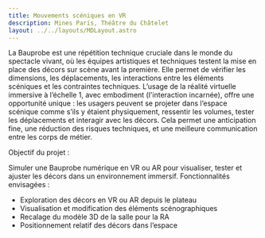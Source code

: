 ```yaml
---
title: Mouvements scéniques en VR
description: Mines Paris, Théâtre du Châtelet
layout: ../../layouts/MDLayout.astro
---
```


La Bauprobe est une répétition technique cruciale dans le monde du spectacle vivant, où les équipes artistiques et techniques testent la mise en place des décors sur scène avant la première. Elle permet de vérifier les dimensions, les déplacements, les interactions entre les éléments scéniques et les contraintes techniques.
L’usage de la réalité virtuelle immersive à l’échelle 1, avec embodiment (l'interaction incarnée), offre une opportunité unique : les usagers peuvent se projeter dans l’espace scénique comme s’ils y étaient physiquement, ressentir les volumes, tester les déplacements et interagir avec les décors. Cela permet une anticipation fine, une réduction des risques techniques, et une meilleure communication entre les corps de métier.

Objectif du projet :

Simuler une Bauprobe numérique en VR ou AR pour visualiser, tester et ajuster les décors dans un environnement immersif.
Fonctionnalités envisagées :

- Exploration des décors en VR ou AR depuis le plateau
- Visualisation et modification des éléments scénographiques
- Recalage du modèle 3D de la salle pour la RA
- Positionnement relatif des décors dans l’espace